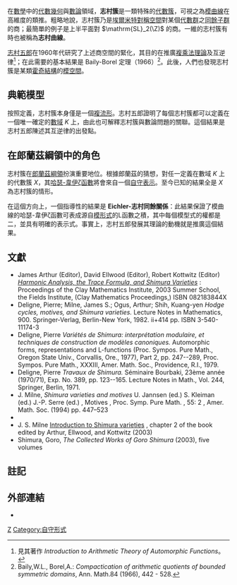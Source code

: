 在[[數學|數學]]中的[[代數幾何|代數幾何]]與[[數論|數論]]領域，'''志村簇'''是一類特殊的[[代數簇|代數簇]]，可視之為[[模曲線|模曲線]]在高維度的類推。粗略地說，志村簇乃是[[埃爾米特對稱空間|埃爾米特對稱空間]]對某個[[代數群|代數群]]之[[同餘子群|同餘子群]]的商；最簡單的例子是上半平面對 <math>\mathrm{SL}_2(\Z)</math> 的商。一維的志村簇有時也被稱為'''志村曲線'''。

[[志村五郎|志村五郎]]在1960年代研究了上述商空間的緊化，其目的在推廣[[複乘法理論|複乘法理論]]及互逆律<ref>見其著作 ''Introduction to Arithmetic Theory of Automorphic Functions''。</ref>；在此需要的基本結果是 Baily-Borel 定理（1966）<ref>Baily,W.L., Borel,A.: ''Compactication of arithmetic quotients of bounded symmetric domains'', Ann. Math.84 (1966), 442 - 528.</ref>。此後，人們也發現志村簇是某類[[霍奇結構|霍奇結構]]的[[模空間|模空間]]。

==典範模型==
按照定義，志村簇本身僅是一個[[複流形|複流形]]。志村五郎證明了每個志村簇都可以定義在一個唯一確定的[[數域|數域]] <math>K</math> 上，由此也可解釋志村簇與數論問題的關聯。這個結果是志村五郎陳述其互逆律的出發點。

==在郎蘭茲綱領中的角色==
志村簇在[[郎蘭茲綱領|郎蘭茲綱領]]扮演重要地位。根據郎蘭茲的猜想，對任一定義在數域 <math>K</math> 上的代數簇 <math>X</math>，其[[哈瑟-韋伊ζ函數|哈瑟-韋伊ζ函數]]將會來自一個[[自守表示|自守表示]]。至今已知的結果全是 <math>X</math> 為志村簇的情形。

在這個方向上，一個指導性的結果是 '''Eichler-志村同餘關係'''：此結果保證了模曲線的哈瑟-韋伊ζ函數可表成源自[[模形式|模形式]]的L函數之積，其中每個模型式的權都是二，並具有明確的表示式。事實上，志村五郎發展其理論的動機就是推廣這個結果。

==文獻== 
*James Arthur (Editor), David Ellwood (Editor), Robert Kottwitz (Editor) [http://www.claymath.org/publications/Harmonic_Analysis/ ''Harmonic Analysis, the Trace Formula, and Shimura Varieties''] {{Wayback|url=http://www.claymath.org/publications/Harmonic_Analysis/ |date=20190804044423 }}: Proceedings of the Clay Mathematics Institute, 2003 Summer School, the Fields Institute, (Clay Mathematics Proceedings,) ISBN 082183844X
*Deligne, Pierre; Milne, James S.; Ogus, Arthur; Shih, Kuang-yen ''Hodge cycles, motives, and Shimura varieties.'' Lecture Notes in Mathematics, 900. Springer-Verlag, Berlin-New York, 1982. ii+414 pp. ISBN 3-540-11174-3 {{MathSciNet|id=0654325}}
*Deligne, Pierre ''Variétés de Shimura: interprétation modulaire, et techniques de construction de modèles canoniques.''  Automorphic forms, representations and L-functions (Proc. Sympos. Pure Math., Oregon State Univ., Corvallis, Ore., 1977), Part 2, pp. 247--289, Proc. Sympos. Pure Math., XXXIII, Amer. Math. Soc., Providence, R.I., 1979. {{MathSciNet|id=0546620}}
* Deligne, Pierre ''Travaux de Shimura.'' Séminaire Bourbaki, 23ème année (1970/71), Exp. No. 389, pp. 123--165. Lecture Notes in Math., Vol. 244, Springer, Berlin, 1971. {{MathSciNet|id=0498581}}
*J. Milne,   ''Shimura varieties and motives''  U. Jannsen (ed.)  S. Kleiman (ed.)  J.-P. Serre (ed.) , Motives , Proc. Symp. Pure Math. , 55: 2 , Amer. Math. Soc.  (1994)  pp. 447–523
*{{springer|id=S/s110090|title=Shimura variety|author=J.S. Milne}}
*J. S. Milne [http://www.claymath.org/publications/Harmonic_Analysis/chapter2.pdf Introduction to Shimura varieties] {{Wayback|url=http://www.claymath.org/publications/Harmonic_Analysis/chapter2.pdf |date=20190808021207 }}, chapter 2 of the book edited by  Arthur, Ellwood, and Kottwitz (2003)
*Shimura, Goro, ''The Collected Works of Goro Shimura'' (2003), five volumes

==註記==
{{reflist}}

==外部連結==
* {{springer|id=s/s110090|author=J.S. Milne|title=Shimura variety}}

[[Category:代數幾何|Z]]
[[Category:自守形式|Category:自守形式]]